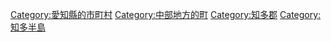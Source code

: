 {{Commonscat|Agui, Aichi}}
{{Catmore}}

{{DEFAULTSORT:Agui}}
[[Category:愛知縣的市町村|Category:愛知縣的市町村]]
[[Category:中部地方的町|Category:中部地方的町]]
[[Category:知多郡|Category:知多郡]]
[[Category:知多半島|Category:知多半島]]